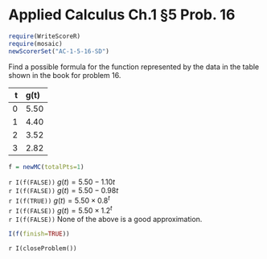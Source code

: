 Applied Calculus Ch.1 §5 Prob. 16
========================================================
```r
require(WriteScoreR)
require(mosaic)
newScorerSet("AC-1-5-16-SD")
```

Find a possible formula for the function represented by the data in the table shown in the book for problem 16.

t    |    g(t)     
----:|:----     
0    |    5.50     
1    |    4.40     
2    |    3.52     
3    |    2.82     

```r
f = newMC(totalPts=1)
```

`r I(f(FALSE))` $g(t) = 5.50 - 1.10 t$     
`r I(f(FALSE))` $g(t) = 5.50 - 0.98 t$     
`r I(f(TRUE))` $g(t) = 5.50  \times 0.8^t$     
`r I(f(FALSE))` $g(t) = 5.50  \times 1.2^t$     
`r I(f(FALSE))` None of the above is a good approximation.

```r
I(f(finish=TRUE))
```

`r I(closeProblem())`

